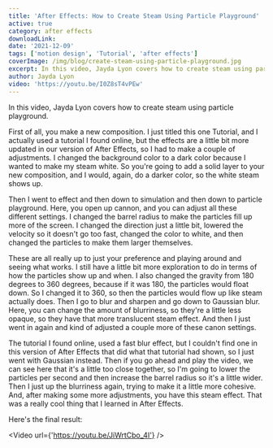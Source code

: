 ```yaml
---
title: 'After Effects: How to Create Steam Using Particle Playground'
active: true
category: after effects
downloadLink:
date: '2021-12-09'
tags: ['motion design', 'Tutorial', 'after effects']
coverImage: /img/blog/create-steam-using-particle-playground.jpg
excerpt: In this video, Jayda Lyon covers how to create steam using particle playground.
author: Jayda Lyon
video: 'https://youtu.be/I0Z8sT4vPEw'
---
```

In this video, Jayda Lyon covers how to create steam using particle playground.

First of all, you make a new composition. I just titled this one Tutorial, and I actually used a tutorial I found online, but the effects are a little bit more updated in our version of After Effects, so I had to make a couple of adjustments. I changed the background color to a dark color because I wanted to make my steam white. So you're going to add a solid layer to your new composition, and I would, again, do a darker color, so the white steam shows up.

Then I went to effect and then down to simulation and then down to particle playground. Here, you open up cannon, and you can adjust all these different settings. I changed the barrel radius to make the particles fill up more of the screen. I changed the direction just a little bit, lowered the velocity so it doesn't go too fast, changed the color to white, and then changed the particles to make them larger themselves.

These are all really up to just your preference and playing around and seeing what works. I still have a little bit more exploration to do in terms of how the particles show up and when. I also changed the gravity from 180 degrees to 360 degrees, because if it was 180, the particles would float down. So I changed it to 360, so then the particles would flow up like steam actually does. Then I go to blur and sharpen and go down to Gaussian blur. Here, you can change the amount of blurriness, so they're a little less opaque, so they have that more translucent steam effect. And then I just went in again and kind of adjusted a couple more of these canon settings.

The tutorial I found online, used a fast blur effect, but I couldn't find one in this version of After Effects that did what that tutorial had shown, so I just went with Gaussian instead. Then if you go ahead and play the video, we can see here that it's a little too close together, so I'm going to lower the particles per second and then increase the barrel radius so it's a little wider. Then I just up the blurriness again, trying to make it a little more cohesive. And, after making some more adjustments, you have this steam effect. That was a really cool thing that I learned in After Effects.

Here's the final result:

<Video url={'https://youtu.be/JiWrtCbo_4I'} />
